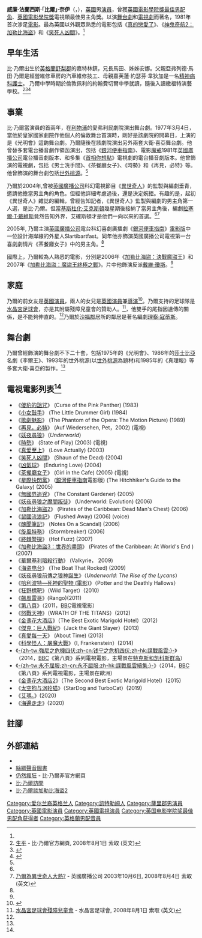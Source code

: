 {{noteTA
|T=zh-hk:標·尼菲;zh-cn:比尔·乃尔;zh-tw:比爾·奈伊;zh-mo:標·尼菲;
|G1=Movie
|G3=Show
|G2=TV
|1=zh:比·乃爾;zh-hk:標·尼菲;zh-cn:比尔·乃尔;zh-tw:比爾·奈伊;zh-mo:標·尼菲;
|2=zh:比;zh-hk:標;zh-cn:比尔;zh-tw:比爾;zh-mo:標;
|3=zh-hk:尼菲;zh-hans:乃尔;zh-tw:奈伊;zh:乃爾;}}
{{Infobox person
| name          = 比爾·奈伊<br /><small>{{lang|en|Bill Nighy}}
| image         = Premios Goya 2018 - Bill Nighy 02.jpg
| alt           = 
| caption       = 比爾·奈伊，攝於2018年
| birth_name    = William Francis Nighy
| birth_date    = {{Birth date and age|1949|12|12|df=yes}}
| birth_place   = {{UK}}[[薩里郡|薩里郡]]{{tsl|en|Caterham|凱特罕}}
| occupation    = [[演員|演員]]
| years_active  = 1976年至今
| nationality   = {{UK}}
| spouse        =
| partner       = {{tsl|en|Diana Quick|黛安娜·奎克}}（1980年–2008年）
| children      = {{tsl|en|Mary Nighy|瑪莉·奈伊}}
| signature     = Bill Nighy's signature.svg
| website       =
}}
{{中文譯名
| english   = Bill Nighy
| putonghua = 比尔·乃尔
| taiwan    = 比爾·奈伊
| cantonese = 標·尼菲
}}
'''威廉·法蘭西斯·「比爾」·奈伊'''（{{lang-en|'''William Francis "Bill" Nighy'''}}，{{bd|1949年|12月12日|||catIdx=Nighy}}），[[英國|英國]]男[[演員|演員]]，曾獲[[英國電影學院獎最佳男配角|英國電影學院獎最佳男配角]]、[[英國電影學院獎|英國電影學院獎]]電視類最佳男主角獎。以演[[劇場_(藝術)|舞台劇]]和[[電視劇|電視劇]]而著名，1981年首次涉足[[電影|電影]]。最為英國以外觀眾熟悉的電影包括《[[真的戀愛了|真的戀愛了]]》、《[[神鬼奇航2：加勒比海盜|神鬼奇航2：加勒比海盜]]》和《[[笑死人凶間|笑死人凶間]]》。<ref name="bio"/>

==早年生活==
比·乃爾出生於[[英格蘭|英格蘭]][[薩里郡|舒梨郡]]的嘉特林鎮，兄長馬田、姊姊安娜。父親亞弗列德·馬田·乃爾是經營維修車房的汽車維修技工、母親嘉芙蓮·約瑟芬·韋狄加是一名[[精神病|精神病科]][[護士|護士]]。 乃爾中學時期於倫敦佩利的約翰費切爾中學就讀，隨後入讀繳福特演藝學校。<ref name="bio">[http://www.billnighy.net/biography.htm 生平] {{Wayback|url=http://www.billnighy.net/biography.htm |date=20080724164646 }} - 比·乃爾官方網頁, 2008年8月1日 索取 (英文)</ref><ref>{{cite news |url=http://news.independent.co.uk/people/profiles/article346063.ece |title=比·乃爾：聰明女人的比高 |work=《[[獨立報|獨立報]]》 |accessdate=2008-08-01 |archive-date=2007-10-01 |archive-url=https://web.archive.org/web/20071001002317/http://news.independent.co.uk/people/profiles/article346063.ece |dead-url=no }}</ref><ref>{{cite news |url=http://www.telegraph.co.uk/core/Content/displayPrintable.jhtml?xml=/news/exclusions/familyhistory/nosplit/fd5.xml&site=5&page=0 |title=家族偵探 |work=《[[每日電訊報|每日電訊報]]》 |accessdate=2008-08-01 |archive-date=2013-05-05 |archive-url=https://archive.today/20130505124439/http://www.telegraph.co.uk/core/Content/displayPrintable.jhtml?xml=/news/exclusions/familyhistory/nosplit/fd5.xml&site=5&page=0 |dead-url=no }}</ref>

==事業==
比·乃爾當演員的首兩年，在[[利物浦|利物浦]]的愛弗利民劇院演出舞台劇。1977年3月4日，當他於皇家國家劇院作他個人的倫敦舞台首演時，剛好是該劇院的開幕日，上演的是《光明會》這齣舞台劇。乃爾隨後在該劇院演出另外兩套大衛·喜亞舞台劇。他曾替多套電台播音劇作領函演出，包括《[[銀河便車指南|銀河便車指南]]》、電影[[魔戒|魔戒]]1981年[[英國廣播公司|英國廣播公司]]電台播音劇版本、和多集《[[首相你想點|首相你想點]]》電視劇的電台播音劇版本。他曾飾演的電視劇，包括《男士洗手間》、《茶餐廳女子》、《時勢》和《再見，必特》等。他曾飾演的舞台劇包括[[阿卡迪亞|世外桃源]]。<ref name="bio"/>

乃爾於2004年,曾被[[英國廣播公司|英國廣播公司]]科幻電視節目《[[異世奇人|異世奇人]]》的監製與編劇垂青，邀請他擔當男主角的角色。但經他詳細考慮過後，還是決定婉拒。有趣的是，起初《異世奇人》雜誌的編輯，曾經告知記者，《異世奇人》監製與編劇的男主角第一人選，是比·乃爾。但當[[基斯杜化·艾克斯頓|基斯杜化·艾克斯頓]]幾星期後接納了當男主角後，編劇[[拉塞爾·T·戴維斯|拉塞爾·T·戴維斯]]竟然告知外界，艾確斯頓才是他們一向以來的首選。<ref name="bio"/><ref>[http://www.bbc.co.uk/doctorwho/news/cult/news/drwho/2003/10/06/7221.shtml 乃爾為異世奇人大熱?] {{Wayback|url=http://www.bbc.co.uk/doctorwho/news/cult/news/drwho/2003/10/06/7221.shtml |date=20080408122127 }} - 英國廣播公司 2003年10月6日, 2008年8月4日 索取 (英文)</ref>

2005年, 乃爾主演[[英國廣播公司|英國廣播公司]]電台科幻喜劇廣播劇《[[銀河便車指南|銀河便車指南]]》[[星際快閃黨|電影版]]中一位設計海岸線的外星人Slartibartfast。同年他亦飾演英國廣播公司電視第一台喜劇劇情片《茶餐廳女子》中的男主角。<ref name="bio"/>

國際上，乃爾較為人熟悉的電影，分別是2006年《[[加勒比海盜2|加勒比海盜：決戰魔盜王]]》和2007年《[[加勒比海盜：魔盜王終極之戰|加勒比海盜：魔盜王終極之戰]]》。片中他飾演反派[[戴維·瓊斯|戴維·瓊斯]]。<ref name="bio"/>

==家庭==
乃爾的前女友是[[英國|英國]][[演員|演員]]{{tsl|en|Diana Quick|戴安娜·曲域克}}，兩人的女兒{{tsl|en|Mary Nighy|瑪利·乃爾}}是[[英國|英國]][[演員|演員]]兼[[導演|導演]]<ref>{{cite news|author= Roberts, Laura.|url= http://www.dailymail.co.uk/tvshowbiz/article-1048897/Its-Love-Actually-star-Nighy-splits-partner-27-years.html|title= "It's not Love Actually after all as star Nighy splits with partner of 27 years"]|publisher= ''[[每日郵報|Daily Mail]]''|date= 25 August 2008|deadurl= no|language= en|accessdate= 2015-10-17|archive-date= 2016-03-03|archive-url= https://web.archive.org/web/20160303193901/http://www.dailymail.co.uk/tvshowbiz/article-1048897/Its-Love-Actually-star-Nighy-splits-partner-27-years.html}}</ref>。乃爾支持的足球隊是[[水晶宮足球會|水晶宮足球會]]，亦是其附屬殘障兒童會的贊助人。<ref>[http://www.tapitlocal.com/cpfrisdcc/index.html 水晶宮足球會殘障兒童會] {{webarchive|url=https://web.archive.org/web/20080905110211/http://www.tapitlocal.com/cpfrisdcc/index.html |date=2008-09-05 }} - 水晶宮足球會, 2008年8月1日 索取 (英文)</ref>，他雙手的尾指因遺傳的關係，是不能夠伸直的。<ref name="bio"/>乃爾於[[薩福克郡|沙福郡]]居所的鄰居是著名編劇[[李察·寇蒂斯|理察·寇蒂斯]]。

==舞台劇==
乃爾曾經飾演的舞台劇不下二十套，包括1975年的《光明會》、1986年的[[莎士比亞|莎士比亞]]名劇《李爾王》、1993年的世外桃源(以[[阿卡迪亞|世外桃源]]為題材)和1985年的《真理報》等多套大衛·喜亞的製作。<ref name="bio"/>

==電視電影列表<ref name="bio"/>==
*《[[儍豹的詛咒|儍豹的詛咒]]》 (Curse of the Pink Panther) (1983)
*《[[小女鼓手|小女鼓手]]》 (The Little Drummer Girl) (1984)
*《[[歌劇魅影|歌劇魅影]]》 (The Phantom of the Opera: The Motion Picture) (1989)
*《[[再見，必特|再見，必特]]》 (Auf Wiedersehen, Pet，2002) (電視)
*《[[妖夜尋狼|妖夜尋狼]]》（''Underworld''）
*《[[時勢|時勢]]》 (State of Play) (2003) (電視)
*《[[真爱至上|真爱至上]]》 (Love Actually) (2003)
*《[[笑死人凶間|笑死人凶間]]》 (Shaun of the Dead) (2004)
*《[[凶氣球|凶氣球]]》 (Enduring Love) (2004)
*《[[茶餐廳女子|茶餐廳女子]]》 (Girl in the Cafe) (2005) (電視)
*《[[星際快閃黨|星際快閃黨]]》 ([[銀河便車指南_(小說)|銀河便車指南]]電影版) (The Hitchhiker's Guide to the Galaxy) (2005)
*《[[無國界追兇|無國界追兇]]》 (The Constant Gardener) (2005)
*《[[妖夜尋狼之魔間叛徒|妖夜尋狼之魔間叛徒]]》 (Underworld: Evolution) (2006)
*《[[加勒比海盜2|加勒比海盜2]]》 (Pirates of the Caribbean: Dead Man's Chest) (2006)
*《[[鼠國流浪記|鼠國流浪記]]》 (Flushed Away) (2006) (voice)
*《[[醜聞筆記_(電影)|醜聞筆記]]》 (Notes On a Scandal) (2006)
*《[[旋風特務|旋風特務]]》 (Stormbreaker) (2006)
*《[[終棘警探|終棘警探]]》 (Hot Fuzz) (2007)
*《[[加勒比海盜3：世界的盡頭|加勒比海盜3：世界的盡頭]]》 (Pirates of the Caribbean: At World's End ) (2007)
*《[[華爾基利暗殺行動|華爾基利暗殺行動]]》 (Valkyrie， 2009)
*《[[海盗电台|海盗电台]]》 (The Boat That Rocked) (2009)
*《[[妖夜尋狼前傳之狼神誕生|妖夜尋狼前傳之狼神誕生]]》（''Underworld: The Rise of the Lycans''）
*《[[哈利波特—死神的聖物_(電影)|哈利波特—死神的聖物 (電影)]]》（Potter and the Deathly Hallows）
*《[[狂野標靶|狂野標靶]]》（Wild Target）(2010)
*《[[飆風雷哥|飆風雷哥]]》(Rango)(2011)
*《[[第八頁|第八頁]]》（2011，[[BBC|BBC]]電視電影）
*《[[怒戰天神|怒戰天神]]》（WRATH OF THE TITANS）(2012)
*《[[金盞花大酒店|金盞花大酒店]]》（The Best Exotic Marigold Hotel）(2012)
*《[[傑克：巨人戰紀|傑克：巨人戰紀]]》（Jack the Giant Slayer）(2013)
*《[[真愛每一天|真愛每一天]]》 (About Time) (2013)
*《[[科學怪人：屠魔大戰|科學怪人：屠魔大戰]]》（I, Frankenstein）(2014)
*《[[強尼之危機四伏|-{zh-tw:強尼之危機四伏;zh-cn:钱宁之危机四伏;zh-hk:諜戰風雲;}-]]》（2014，[[BBC|BBC]]《第八頁》系列電視電影，主場景在[[特克斯和凯科斯群岛|特克斯和凯科斯群岛]]）
*《[[永不屈服_(電視電影)|-{zh-tw:永不屈服;zh-cn:永不屈服;zh-hk:諜戰風雲續集;}-]]》（2014，[[BBC|BBC]]《第八頁》系列電視電影，主場景在歐洲）
*《[[金盞花大酒店2|金盞花大酒店2]]》（The Second Best Exotic Marigold Hotel）(2015)
* 《[[太空狗与涡轮猫|太空狗与涡轮猫]]》（StarDog and TurboCat）(2019)
* 《[[艾瑪。|艾瑪。]]》(2020)
* 《[[海邊走走|海邊走走]]》(2020)

==註腳==
{{reflist}}

==外部連結==
*{{imdb|0631490}}
*[http://www.silksoundbooks.com/ 絲綢聲音圖書] {{Wayback|url=http://www.silksoundbooks.com/ |date=20210410234726 }}
*[http://www.billnighy.info/ 仍然瘋狂] {{Wayback|url=http://www.billnighy.info/ |date=20210126165554 }} - 比·乃爾非官方網頁
*[http://www.musicomh.com/interviews/bill-nighy.htm 比·乃爾訪問] {{Wayback|url=http://www.musicomh.com/interviews/bill-nighy.htm |date=20081002012828 }}
*[https://web.archive.org/web/20081123103947/http://madeinatlantis.com/pirates/bill_nighy_talks.htm 比·乃爾談加勒比海盜2]
{{金球奖限定剧电视电影最佳男主角}}
{{英國電影學院獎最佳男配角}}
{{衛星獎最佳男配角——電視劇、連續短劇與電視電影}}
{{安妮獎最佳動畫配音獎}}
{{Authority control}}

{{DEFAULTSORT: Nighy, Bill}}
[[Category:爱尔兰裔英格兰人|Category:爱尔兰裔英格兰人]]
[[Category:凯特勒姆人|Category:凯特勒姆人]]
[[Category:薩里郡男演員|Category:薩里郡男演員]]
[[Category:英國電影演員|Category:英國電影演員]]
[[Category:英國電視演員|Category:英國電視演員]]
[[Category:英国电影学院奖最佳男配角获得者|Category:英国电影学院奖最佳男配角获得者]]
[[Category:英格蘭男配音員|Category:英格蘭男配音員]]